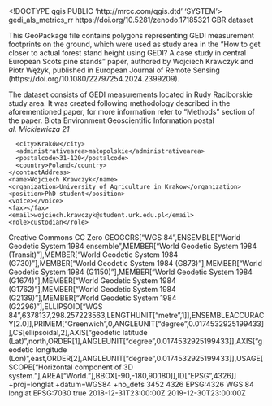 <!DOCTYPE qgis PUBLIC 'http://mrcc.com/qgis.dtd' 'SYSTEM'>
<qgis version="3.44.2-Solothurn">
  <identifier>gedi_als_metrics_rr</identifier>
  <parentidentifier>https://doi.org/10.5281/zenodo.17185321</parentidentifier>
  <language>GBR</language>
  <type>dataset</type>
  <title>Rudy Raciborskie GEDI L2A measurements with calculated ALS point cloud reference metrics</title>
  <abstract>This GeoPackage file contains polygons representing GEDI measurement footprints on the ground, which were used as study area in the "How to get closer to actual forest stand height using GEDI? A case study in central European Scots pine stands" paper, authored by Wojciech Krawczyk and Piotr Wężyk, published in European Journal of Remote Sensing (https://doi.org/10.1080/22797254.2024.2399209). 

The dataset consists of GEDI measurements located in Rudy Raciborskie study area. It was created following methodology described in the aforementioned paper, for more information refer to "Methods" section of the paper.</abstract>
  <keywords vocabulary="gmd:topicCategory">
    <keyword>Biota</keyword>
    <keyword>Environment</keyword>
    <keyword>Geoscientific Information</keyword>
  </keywords>
  <contact>
    <contactAddress>
      <type>postal</type>
      <address>al. Mickiewicza 21</address>
      <city>Kraków</city>
      <administrativearea>małopolskie</administrativearea>
      <postalcode>31-120</postalcode>
      <country>Poland</country>
    </contactAddress>
    <name>Wojciech Krawczyk</name>
    <organization>University of Agriculture in Krakow</organization>
    <position>PhD student</position>
    <voice></voice>
    <fax></fax>
    <email>wojciech.krawczyk@student.urk.edu.pl</email>
    <role>custodian</role>
  </contact>
  <links>
    <link name="journal paper" format="" mimeType="" type="WWW:LINK" description="Journal paper where this dataset is used" url="https://doi.org/10.1080/22797254.2024.2399209" size=""/>
  </links>
  <dates>
    <date value="2024-04-12T00:00:00" type="Created"/>
    <date value="2024-09-12T00:00:00" type="Published"/>
  </dates>
  <fees></fees>
  <license>Creative Commons CC Zero</license>
  <encoding></encoding>
  <crs>
    <spatialrefsys nativeFormat="Wkt">
      <wkt>GEOGCRS["WGS 84",ENSEMBLE["World Geodetic System 1984 ensemble",MEMBER["World Geodetic System 1984 (Transit)"],MEMBER["World Geodetic System 1984 (G730)"],MEMBER["World Geodetic System 1984 (G873)"],MEMBER["World Geodetic System 1984 (G1150)"],MEMBER["World Geodetic System 1984 (G1674)"],MEMBER["World Geodetic System 1984 (G1762)"],MEMBER["World Geodetic System 1984 (G2139)"],MEMBER["World Geodetic System 1984 (G2296)"],ELLIPSOID["WGS 84",6378137,298.257223563,LENGTHUNIT["metre",1]],ENSEMBLEACCURACY[2.0]],PRIMEM["Greenwich",0,ANGLEUNIT["degree",0.0174532925199433]],CS[ellipsoidal,2],AXIS["geodetic latitude (Lat)",north,ORDER[1],ANGLEUNIT["degree",0.0174532925199433]],AXIS["geodetic longitude (Lon)",east,ORDER[2],ANGLEUNIT["degree",0.0174532925199433]],USAGE[SCOPE["Horizontal component of 3D system."],AREA["World."],BBOX[-90,-180,90,180]],ID["EPSG",4326]]</wkt>
      <proj4>+proj=longlat +datum=WGS84 +no_defs</proj4>
      <srsid>3452</srsid>
      <srid>4326</srid>
      <authid>EPSG:4326</authid>
      <description>WGS 84</description>
      <projectionacronym>longlat</projectionacronym>
      <ellipsoidacronym>EPSG:7030</ellipsoidacronym>
      <geographicflag>true</geographicflag>
    </spatialrefsys>
  </crs>
  <extent>
    <spatial dimensions="2" miny="50.20259241200000133" minz="0" crs="EPSG:4326" minx="18.29846672800000107" maxy="50.36721061499999763" maxx="18.48001451700000075" maxz="0"/>
    <temporal>
      <period>
        <start>2018-12-31T23:00:00Z</start>
        <end>2019-12-30T23:00:00Z</end>
      </period>
    </temporal>
  </extent>
</qgis>
